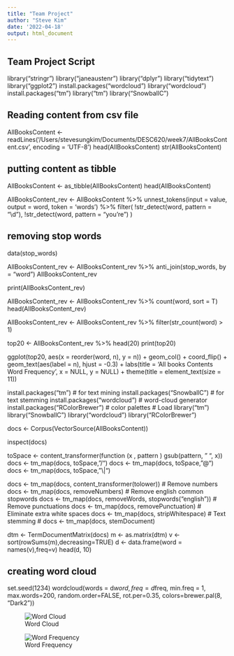 ```yaml
---
title: "Team Project"
author: "Steve Kim"
date: '2022-04-18'
output: html_document
---
```


## Team Project Script

library("stringr")
library("janeaustenr")
library("dplyr")
library("tidytext")
library("ggplot2")
install.packages("wordcloud")
library("wordcloud")
install.packages("tm")
library("tm")
library("SnowballC")

## Reading content from csv file
AllBooksContent <- readLines('/Users/stevesungkim/Documents/DESC620/week7/AllBooksContent.csv', encoding = 'UTF-8')
head(AllBooksContent)
str(AllBooksContent)

## putting content as tibble
AllBooksContent <- as_tibble(AllBooksContent)
head(AllBooksContent)

AllBooksContent_rev <- AllBooksContent %>% 
  unnest_tokens(input = value,
                output = word,
                token = 'words') %>%
  filter(
    !str_detect(word, pattern = "\\d"),
    !str_detect(word, pattern = "you’re")
  )


## removing stop words
data(stop_words)

AllBooksContent_rev <- AllBooksContent_rev %>% anti_join(stop_words, by = "word")
AllBooksContent_rev


print(AllBooksContent_rev)

AllBooksContent_rev <- AllBooksContent_rev %>% 
  count(word, sort = T)
head(AllBooksContent_rev)


AllBooksContent_rev <- AllBooksContent_rev %>% 
  filter(str_count(word) > 1)


top20 <- AllBooksContent_rev %>% head(20)
print(top20)


ggplot(top20, aes(x = reorder(word, n), y = n)) + geom_col() +
  coord_flip() + geom_text(aes(label = n), hjust = -0.3) +
  labs(title = 'All books Contents Word Frequency', 
       x = NULL, y = NULL) + 
  theme(title = element_text(size = 11))

install.packages("tm")  # for text mining
install.packages("SnowballC") # for text stemming
install.packages("wordcloud") # word-cloud generator 
install.packages("RColorBrewer") # color palettes
# Load
library("tm")
library("SnowballC")
library("wordcloud")
library("RColorBrewer")


docs <- Corpus(VectorSource(AllBooksContent))

inspect(docs)

toSpace <- content_transformer(function (x , pattern ) gsub(pattern, " ", x))
docs <- tm_map(docs, toSpace, "/")
docs <- tm_map(docs, toSpace, "@")
docs <- tm_map(docs, toSpace, "\\|")

docs <- tm_map(docs, content_transformer(tolower))
# Remove numbers
docs <- tm_map(docs, removeNumbers)
# Remove english common stopwords
docs <- tm_map(docs, removeWords, stopwords("english"))
# Remove punctuations
docs <- tm_map(docs, removePunctuation)
# Eliminate extra white spaces
docs <- tm_map(docs, stripWhitespace)
# Text stemming
# docs <- tm_map(docs, stemDocument)

dtm <- TermDocumentMatrix(docs)
m <- as.matrix(dtm)
v <- sort(rowSums(m),decreasing=TRUE)
d <- data.frame(word = names(v),freq=v)
head(d, 10)


## creating word cloud
set.seed(1234)
wordcloud(words = d$word, freq = d$freq, min.freq = 1,
          max.words=200, random.order=FALSE, rot.per=0.35, 
          colors=brewer.pal(8, "Dark2"))

![Word Cloud](https://github.com/stevesungkim/week7/blob/main/Rplot.png)

![Word Frequency](https://github.com/stevesungkim/week7/blob/main/Rplot01.png)
